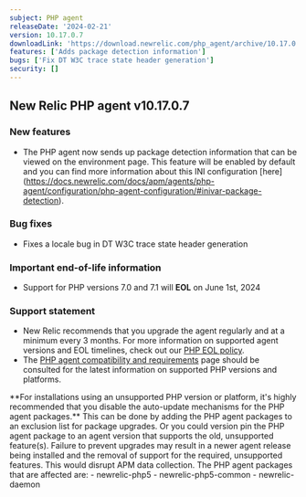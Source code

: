 ```yaml
---
subject: PHP agent
releaseDate: '2024-02-21'
version: 10.17.0.7
downloadLink: 'https://download.newrelic.com/php_agent/archive/10.17.0.7'
features: ['Adds package detection information']
bugs: ['Fix DT W3C trace state header generation']
security: []
---
```

## New Relic PHP agent v10.17.0.7

### New features

* The PHP agent now sends up package detection information that can be viewed on the environment page. This feature will be enabled by default and you can find more information about this INI configuration [here] (https://docs.newrelic.com/docs/apm/agents/php-agent/configuration/php-agent-configuration/#inivar-package-detection).

### Bug fixes

* Fixes a locale bug in DT W3C trace state header generation

### Important end-of-life information

* Support for PHP versions 7.0 and 7.1 will **EOL** on June 1st, 2024

### Support statement

* New Relic recommends that you upgrade the agent regularly and at a minimum every 3 months. For more information on supported agent versions and EOL timelines, check out our [PHP EOL policy](https://docs.newrelic.com/docs/apm/agents/php-agent/getting-started/php-agent-eol-policy/).
* The [PHP agent compatibility and requirements](https://docs.newrelic.com/docs/apm/agents/php-agent/getting-started/php-agent-compatibility-requirements/) page should be consulted for the latest information on supported PHP versions and platforms.

<Callout variant="important">
**For installations using an unsupported PHP version or platform, it's highly recommended that you disable the auto-update mechanisms for the PHP agent packages.** This can be done by adding the PHP agent packages to an exclusion list for package upgrades. Or you could version pin the PHP agent package to an agent version that supports the old, unsupported feature(s). Failure to prevent upgrades may result in a newer agent release being installed and the removal of support for the required, unsupported features. This would disrupt APM data collection.
The PHP agent packages that are affected are:
   - newrelic-php5
   - newrelic-php5-common
   - newrelic-daemon
</Callout>
